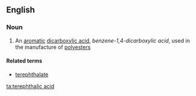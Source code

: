 ==English==

===Noun===
{{wikipedia}}
{{en-noun|sg=[[terephthalic]] [[acid]]|-}}

#{{organic compound}} An [[aromatic]] [[dicarboxylic acid]], ''benzene-1,4-dicarboxylic acid'', used in the manufacture of [[polyester]]s

====Related terms====
*[[terephthalate]]

[[ta:terephthalic acid]]
